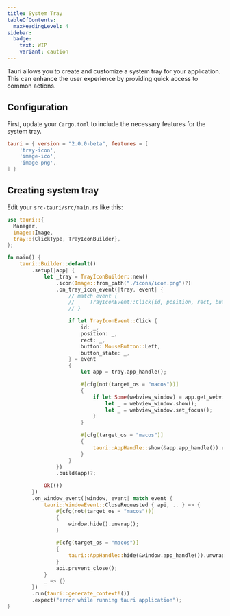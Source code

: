 ```yaml
---
title: System Tray
tableOfContents:
  maxHeadingLevel: 4
sidebar:
  badge:
    text: WIP
    variant: caution
---
```



Tauri allows you to create and customize a system tray for your application. This can enhance the user experience by providing quick access to common actions.

## Configuration

First, update your `Cargo.toml` to include the necessary features for the system tray.

```toml title="src-tauri/Cargo.toml" ins={2-4}
tauri = { version = "2.0.0-beta", features = [ 
    'tray-icon',
    'image-ico',
    'image-png',
] }
```

## Creating system tray

Edit your `src-tauri/src/main.rs` like this:

```rust title="src-tauri/rcs/main.rs" ins={1-5,9-59}
use tauri::{
  Manager,
  image::Image,
  tray::{ClickType, TrayIconBuilder},
};

fn main() {
    tauri::Builder::default()
        .setup(|app| {
            let _tray = TrayIconBuilder::new()
                .icon(Image::from_path("./icons/icon.png")?)
                .on_tray_icon_event(|tray, event| {
                    // match event {
                    //     TrayIconEvent::Click(id, position, rect, button, button_state) => {}
                    // }

                    if let TrayIconEvent::Click {
                        id: _,
                        position: _,
                        rect: _,
                        button: MouseButton::Left,
                        button_state: _,
                    } = event
                    {
                        let app = tray.app_handle();

                        #[cfg(not(target_os = "macos"))]
                        {
                            if let Some(webview_window) = app.get_webview_window("main") {
                                let _ = webview_window.show();
                                let _ = webview_window.set_focus();
                            }
                        }

                        #[cfg(target_os = "macos")]
                        {
                            tauri::AppHandle::show(&app.app_handle()).unwrap();
                        }
                    }
                })
                .build(app)?;

            Ok(())
        })
        .on_window_event(|window, event| match event {
            tauri::WindowEvent::CloseRequested { api, .. } => {
                #[cfg(not(target_os = "macos"))]
                {
                    window.hide().unwrap();
                }

                #[cfg(target_os = "macos")]
                {
                    tauri::AppHandle::hide(&window.app_handle()).unwrap();
                }
                api.prevent_close();
            }
            _ => {}
        })
        .run(tauri::generate_context!())
        .expect("error while running tauri application");
}
```

